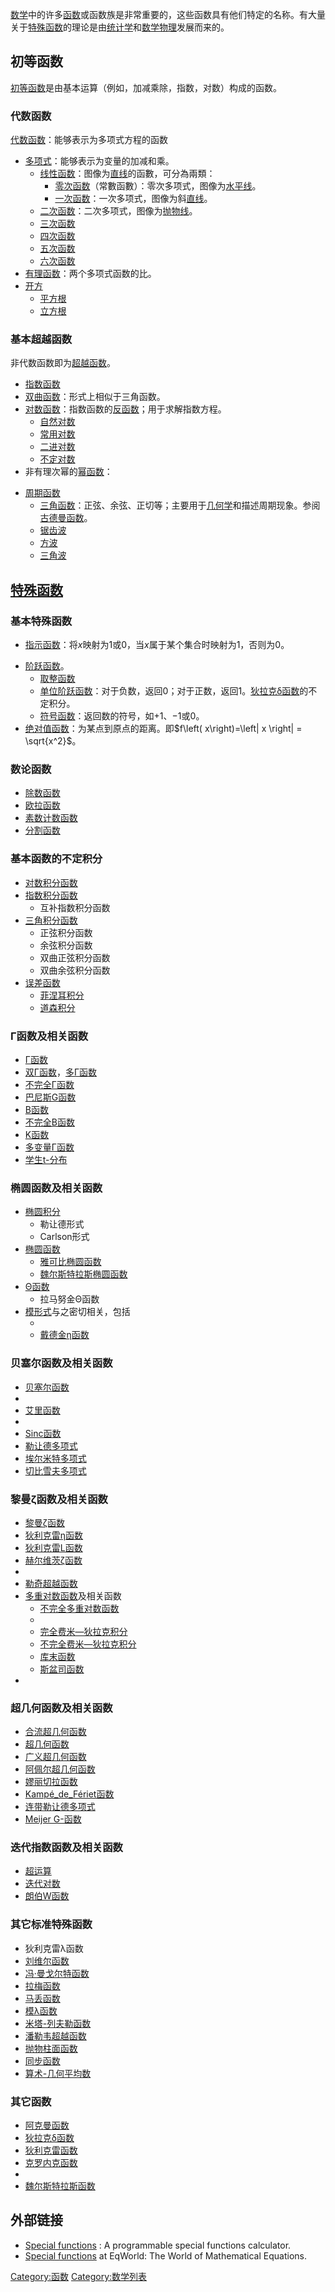 {{NoteTA
|G1 = Math
}}
[[数学|数学]]中的许多[[函数|函数]]或函数族是非常重要的，这些函数具有他们特定的名称。有大量关于[[特殊函数|特殊函数]]的理论是由[[统计学|统计学]]和[[数学物理|数学物理]]发展而来的。

==初等函数==
[[初等函数|初等函数]]是由基本运算（例如，加减乘除，指数，对数）构成的函数。

===代数函数===
[[代数函数|代数函数]]：能够表示为多项式方程的函数
* [[多项式|多项式]]：能够表示为变量的加减和乘。
** [[线性函数|线性函数]]：图像为[[直线|直线]]的函數，可分為兩類：
*** [[零次函数|零次函数]]（常數函數）：零次多项式，图像为[[水平线|水平线]]。
*** [[一次函数|一次函数]]：一次多项式，图像为斜[[直线|直线]]。
** [[二次函数|二次函数]]：二次多项式，图像为[[抛物线|抛物线]]。
** [[三次函数|三次函数]]
** [[四次函数|四次函数]]
** [[五次函数|五次函数]]
** [[六次函数|六次函数]]
* [[有理函数|有理函数]]：两个多项式函数的比。
* [[开方|开方]]
** [[平方根|平方根]]
** [[立方根|立方根]]

===基本超越函数===
非代数函数即为[[超越函数|超越函数]]。
* [[指数函数|指数函数]]
* [[双曲函数|双曲函数]]：形式上相似于三角函数。
* [[对数函数|对数函数]]：指数函数的[[反函数|反函数]]；用于求解指数方程。
** [[自然对数|自然对数]]
** [[常用对数|常用对数]]
** [[以2为底的对数|二进对数]]
** [[不定对数|不定对数]]
* 非有理次幂的[[幂函数|幂函数]]：

* [[周期函数|周期函数]]
** [[三角函数|三角函数]]：正弦、余弦、正切等；主要用于[[几何学|几何学]]和描述周期现象。参阅[[古德曼函数|古德曼函数]]。
** [[锯齿波|锯齿波]]
** [[方波|方波]]
** [[三角波|三角波]]

==[[特殊函数|特殊函数]]==
===基本特殊函数===
* [[指示函数|指示函数]]：将<math>x</math>映射为<math>1</math>或<math>0</math>，当<math>x</math>属于某个集合时映射为<math>1</math>，否则为<math>0</math>。

* [[阶跃函数|阶跃函数]]。
** [[取整函数|取整函数]]
** [[单位阶跃函数|单位阶跃函数]]：对于负数，返回<math>0</math>；对于正数，返回<math>1</math>。[[狄拉克δ函数|狄拉克δ函数]]的不定积分。
** [[符号函数|符号函数]]：返回数的符号，如<math>+1</math>、<math>-1</math>或<math>0</math>。
* [[绝对值|绝对值函数]]：为某点到原点的距离。即<math>f\left( x\right)=\left| x \right| = \sqrt{x^2}</math>。

===数论函数===
* [[除数函数|除数函数]]
* [[欧拉函数|欧拉函数]]
* [[素数计数函数|素数计数函数]]
* [[整数分拆|分割函数]]

===基本函数的不定积分===
* [[对数积分|对数积分函数]]
* [[指数积分|指数积分函数]]
** 互补指数积分函数
* [[三角积分|三角积分函数]]
** 正弦积分函数
** 余弦积分函数
** 双曲正弦积分函数
** 双曲余弦积分函数
* [[误差函数|误差函数]]
** [[菲涅耳积分|菲涅耳积分]]
** [[道森积分|道森积分]]

===Γ函数及相关函数===
* [[Γ函数|Γ函数]]
* [[双Γ函数|双Γ函数]]，[[多Γ函数|多Γ函数]]
* [[不完全Γ函数|不完全Γ函数]]
* [[巴尼斯G函数|巴尼斯G函数]]
* [[Β函数|Β函数]]
* [[Β函数#不完全贝塔函数|不完全Β函数]]
* [[K函数|K函数]]
* [[多变量Γ函数|多变量Γ函数]]
* [[学生t-分布|学生t-分布]]

===椭圆函数及相关函数===
* [[椭圆积分|椭圆积分]]
** 勒让德形式
** Carlson形式
* [[椭圆函数|椭圆函数]]
**[[雅可比椭圆函数|雅可比椭圆函数]]
**[[魏尔斯特拉斯椭圆函数|魏尔斯特拉斯椭圆函数]]
* [[Θ函数|Θ函数]]
** 拉马努金Θ函数
* [[模形式|模形式]]与之密切相关，包括
** {{le|j不变量|j-invariant}}
** [[戴德金η函数|戴德金η函数]]

===贝塞尔函数及相关函数===
* [[贝塞尔函数|贝塞尔函数]]
* {{le|Bessel-Clifford函數|Bessel-Clifford function}}
* [[艾里函数|艾里函数]]
* {{le|Scorer函數|Scorer's function}}
* [[Sinc函数|Sinc函数]]
* [[勒让德多项式|勒让德多项式]]
* [[埃尔米特多项式|埃尔米特多项式]]
* [[切比雪夫多项式|切比雪夫多项式]]

===黎曼ζ函数及相关函数===
* [[黎曼ζ函数|黎曼ζ函数]]
* [[狄利克雷η函数|狄利克雷η函数]]
* [[狄利克雷L函数|狄利克雷L函数]]
* [[赫尔维茨ζ函数|赫尔维茨ζ函数]]
* {{le|勒让德χ函数|Legendre chi function}}
* [[勒奇超越函数|勒奇超越函数]]
* [[多重对数函数|多重对数函数]]及相关函数
** [[不完全多重对数函数|不完全多重对数函数]]
** {{le|Clausen函數|Clausen function}}
** [[完全费米—狄拉克积分|完全费米—狄拉克积分]]
** [[不完全费米—狄拉克积分|不完全费米—狄拉克积分]]
** [[库末函数|库末函数]]
** [[斯盆司函数|斯盆司函数]]
* {{le|Riesz函數|Riesz function}}

===超几何函数及相关函数===
* [[合流超几何函数|合流超几何函数]]
* [[超几何函数|超几何函数]]
* [[广义超几何函数|广义超几何函数]]
* [[阿佩尔函数|阿佩尔超几何函数]]
* [[嫪丽切拉函数|嫪丽切拉函数]]
* [[Kampé_de_Fériet函数|Kampé_de_Fériet函数]]
* [[连带勒让德多项式|连带勒让德多项式]]
* [[Meijer_G-函数|Meijer G-函数]]

===迭代指数函数及相关函数===
* [[超运算|超运算]]
* [[迭代对数|迭代对数]]
* [[朗伯W函数|朗伯W函数]]

===其它标准特殊函数===
* 狄利克雷λ函数
* [[刘维尔函数|刘维尔函数]]
* [[冯·曼戈尔特函数|冯·曼戈尔特函数]]
*[[拉梅函数|拉梅函数]]
*[[马丢函数|马丢函数]]
* [[模λ函數|模λ函数]]
* [[米塔-列夫勒函数|米塔-列夫勒函数]]
* [[en:_Painlevé_transcendents|潘勒韦超越函数]]
* [[抛物柱面函数|抛物柱面函数]]
* [[en:_Synchrotron_function|同步函数]]
* [[算术-几何平均数|算术-几何平均数]]

===其它函数===
* [[阿克曼函数|阿克曼函数]]
* [[狄拉克δ函数|狄拉克δ函数]]
* [[狄利克雷函数|狄利克雷函数]]
* [[克罗内克函数|克罗内克函数]]
* {{le|闵可夫斯基问号|Minkowski's question mark function}}
* [[魏尔斯特拉斯函数|魏尔斯特拉斯函数]]

== 外部链接 ==
* [https://archive.is/20130105073730/http://www.special-functions.com/ Special functions] : A programmable special functions calculator.
* [http://eqworld.ipmnet.ru/en/auxiliary/aux-specfunc.htm Special functions]{{Wayback|url=http://eqworld.ipmnet.ru/en/auxiliary/aux-specfunc.htm |date=20050703025041 }} at EqWorld: The World of Mathematical Equations.

[[Category:函数|Category:函数]]
[[Category:数学列表|Category:数学列表]]
